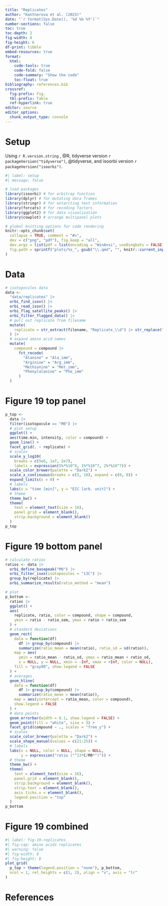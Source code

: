 ```yaml
---
title: "Replicates"
author: "Kantnerova et al. (2023)"
date: "`r format(Sys.Date(), '%d %b %Y')`"
number-sections: false
toc: true
toc-depth: 2
fig-width: 8
fig-height: 6
df-print: tibble
embed-resources: true
format: 
  html: 
    code-tools: true
    code-fold: false
    code-summary: "Show the code"
    toc-float: true
bibliography: references.bib
crossref:
  fig-prefix: Fig.
  tbl-prefix: Table
  ref-hyperlink: true
editor: source
editor_options: 
  chunk_output_type: console
---
```


# Setup

Using `r R.version.string` , @R, tidyverse version `r packageVersion("tidyverse")`, @tidyverse, and isoorbi version `r packageVersion("isoorbi")`.

```r
#| label: setup
#| message: false

# load packages
library(isoorbi) # for orbitrap function
library(dplyr) # for mutating data frames
library(stringr) # for extarcting text information
library(forcats) # for recoding factors
library(ggplot2) # for data visualization
library(cowplot) # arrange multipanel plots
```

```r
# global knitting options for code rendering
knitr::opts_chunk$set(
  collapse = TRUE, comment = "#>",
  dev = c("png", "pdf"), fig.keep = "all",
  dev.args = list(pdf = list(encoding = "WinAnsi", useDingbats = FALSE)),
  fig.path = sprintf("plots/%s_", gsub("\\.qmd", "", knitr::current_input()))
)
```

# Data

```r
# isotopocules data
data <- 
  "data/replicates" |>
  orbi_find_isox() |>
  orbi_read_isox() |>
  orbi_flag_satellite_peaks() |>
  orbi_filter_flagged_data() |>
  # pull out replicate from filename
  mutate(
    replicate = str_extract(filename, "Replicate_\\d") |> str_replace("_", " ")
  ) |>
  # expand amino acid names
  mutate(
    compound = compound |>
      fct_recode(
        "Alanine" = "Ala_imm",
        "Arginine" = "Arg_imm",
        "Methionine" = "Met_imm",
        "Phenylalanine" = "Phe_imm"
      )
  )
```

# Figure 19 top panel

```r
p_top <- 
  data |>
  filter(isotopocule == "M0") |>
  # plot setup
  ggplot() +
  aes(time.min, intensity, color = compound) + 
  geom_line() +
  facet_grid(. ~ replicate) +
  # scales
  scale_y_log10(
    breaks = c(5e6, 1e7, 2e7), 
    labels = expression(5%*%10^6, 1%*%10^7, 2%*%10^7)) +
  scale_color_brewer(palette = "Dark2") +
  scale_x_continuous(breaks = c(5, 10), expand = c(0, 0)) +
  expand_limits(x = 0) + 
  # labels 
  labs(x = "time [min]", y = "EIC [arb. unit]") +
  # theme
  theme_bw() +
  theme(
    text = element_text(size = 16),
    panel.grid = element_blank(),
    strip.background = element_blank()
  )
p_top
```

# Figure 19 bottom panel

```r
# calculate ratios
ratios <- data |>
  orbi_define_basepeak("M0") |>
  orbi_filter_isox(isotopocules = "13C") |>
  group_by(replicate) |>
  orbi_summarize_results(ratio_method = "mean") 

# plot
p_bottom <- 
  ratios |>
  ggplot() +
  aes(
    replicate, ratio, color = compound, shape = compound,
    ymin = ratio - ratio_sem, ymax = ratio + ratio_sem
  ) +
  # standard deviations
  geom_rect(
    data = function(df) 
      df |> group_by(compound) |>
      summarize(ratio_mean = mean(ratio), ratio_sd = sd(ratio)),
    map = aes(
      ymin = ratio_mean - ratio_sd, ymax = ratio_mean + ratio_sd,
      x = NULL, y = NULL, xmin = -Inf, xmax = +Inf, color = NULL),
    fill = "gray90", show.legend = FALSE
  ) +
  # averages
  geom_hline(
    data = function(df) 
      df |> group_by(compound) |>
      summarize(ratio_mean = mean(ratio)),
    map = aes(yintercept = ratio_mean, color = compound),
    show.legend = FALSE
  ) +
  # data points
  geom_errorbar(width = 0.1, show.legend = FALSE) + 
  geom_point(fill = "white", size = 3) +
  facet_grid(compound ~ ., scales = "free_y") +
  # scales
  scale_color_brewer(palette = "Dark2") +
  scale_shape_manual(values = c(21:25)) +
  # labels
  labs(x = NULL, color = NULL, shape = NULL,
       y = expression("ratio ("^13*C/M0*")")) +
  # theme
  theme_bw() +
  theme(
    text = element_text(size = 16),
    panel.grid = element_blank(),
    strip.background = element_blank(),
    strip.text = element_blank(),
    axis.ticks.x = element_blank(),
    legend.position = "top"
  )
p_bottom
```

# Figure 19 combined

```r
#| label: fig-19-replicates
#| fig-cap: amino acids replicates
#| warning: false
#| fig-width: 8
#| fig-height: 8
plot_grid(
  p_top + theme(legend.position = "none"), p_bottom,
  ncol = 1, rel_heights = c(1, 2), align = "v", axis = "lr"
)
```

# References
